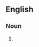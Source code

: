 {{also|ha'p'orths|hap'orths}}

==English==

===Noun===
{{head|en|noun form}}

# {{plural of|en|ha'porth}}